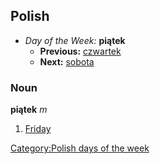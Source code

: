 ==Polish==
*''Day of the Week:'' '''piątek'''
**'''Previous:''' [[czwartek]]
**'''Next:''' [[sobota]]

===Noun===
'''piątek''' ''m''

#[[Friday]]

[[Category:Polish days of the week]]